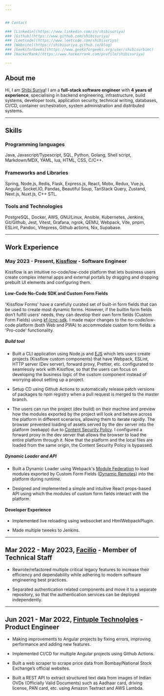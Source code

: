 ```yaml
---
---


## Contact

### [Linkedin](https://www.linkedin.com/in/shibisuriya)
### [Github](https://www.github.com/shibisuriya)
### [Leetcode](https://www.leetcode.com/shibisuriya)
### [Website](https://shibisuriya.github.io/blog)
### [GeeksforGeeks](https://www.geeksforgeeks.org/user/shibisurbimc)
### [HackerRank](https://www.hackerrank.com/profile/shibisuriya)

---
```


## About me

Hi, I am [Shibi Suriya](https://linkedin.com/in/shibisuriya)! I am a **full-stack software engineer** with **4 years of experience**, specialising in backend engineering, infrastructure,
build systems, developer tools, application security, technical writing, databases, CI/CD, container orchestration,
system administration and distributed systems.

---


## Skills
### Programming languages

Java, Javascript/Typescript, SQL, Python, Golang, Shell script, Markdown/MDX, YAML, lua, HTML, CSS,
C/C++.

### Frameworks and Libraries

Spring, Node.js, Redis, Flask, Express.js, React, Mobx, Redux, Vue.js, Angular, Socket.IO,
Pandas, Beautiful Soup, TanStack Query, Zustand, Next.js, Nuxt.js, C++ STL.

### Tools and Technologies

PostgreSQL, Docker, AWS, GNU/Linux, Ansible, Kubernetes, Jenkins, Git/Github, Jest, Vitest,
Grafana, ngrok, QEMU, Webpack, Vite, pnpm, ESLint, Pandoc, Vitepress, Github actions, Nix, Supabase.

---



## Work Experience

### May 2023 - Present, [Kissflow](https://kissflow.com/) - Software Engineer

Kissflow is an intuitive no-code/low-code platform that lets business users create complex
internal apps and external portals by dragging and dropping prebuilt UI elements and
configuring them.

#### Low-Code No-Code SDK and Custom Form Fields

'Kissflow Forms' have a carefully curated set of built-in form fields that can be used to
create most dynamic forms. However, if the builtin form fields don’t fulfill users' needs,
they can develop their own form fields (Custom Form Fields) using
[kf-lcnc-sdk](https://github.com/kissflow/lcnc-sdk-js). I made major changes to the
no-code/low-code platform (both Web and PWA) to accommodate custom form fields: a
'Pro-code' functionality.

##### Build tool

- Built a CLI application using Node.js and [EJS](https://ejs.co) which lets users create projects (Kissflow
  custom components) that have Webpack, ESLint, HTTP server (Dev server), forward proxy,
  Prettier, etc. configurated to seamlessly work with Kissflow, so that the users can
  focus on developing the business logic of the custom component instead of worrying about
  setting up a project.

- Setup CD using Github Actions to automatically release patch versions of packages to npm
  registry when a pull request is merged to the master branch.

- The users can run the project (dev build) on their machine and preview how the modules
  exported by the project will look and behave across the platform in different scenarios,
  allowing them to iterate rapidly. The browser prevented loading of assets served by the
  dev server into the platform (webapp) due to [Content Security Policy](https://developer.mozilla.org/en-US/docs/Web/HTTP/CSP).
  I configured a forward proxy in the dev server that allows the browser to load the entire platform through it. Now that the
  platform and the local files are loaded from the same origin, the Content Security
  Policy is bypassed.

##### Dynamic Loader and API

- Built a Dynamic Loader using Webpack's [Module Federation](https://webpack.js.org/concepts/module-federation) to load modules exported by
  Custom Form Fields ([Dynamic Remotes](https://webpack.js.org/concepts/module-federation/#dynamic-remote-containers)) into the platform during runtime.

- Designed and implemented a simple and intuitive React props-based API using which the
  modules of custom form fields interact with the platform.

#### Developer Experience

- Implemented live reloading using websocket and HtmlWebpackPlugin.

- Made multiple tweeks to Jenkins.

---

## Mar 2022 - May 2023, [Facilio](https://facilio.com) - Member of Technical Staff

- Rewrote/refactored multiple critical legacy features to increase their efficiency and
  dependability while adhering to modern software engineering best practices.

- Separated authentication related components and move it to a separate repository, so
  that the authentication services can be deployed independently.

---

## Jun 2021 - Mar 2022, [Fintuple Technolgies](https://www.fintuple.com) - Product Engineer

- Making improvements to Angular projects by fixing errors, improving performance and
  adding new features.

- Implemented CI/CD for multiple Angular projects using Github Actions.

- Built a web scraper to scrape price data from Bombay/National Stock Exchange’s official websites.

- Built a REST API to extract structured text data from images of Indian OVDs (Officially
  Valid Documents) such as Aadhaar card, driving license, PAN card, etc. using Amazon
  Textract and AWS Lambda.
